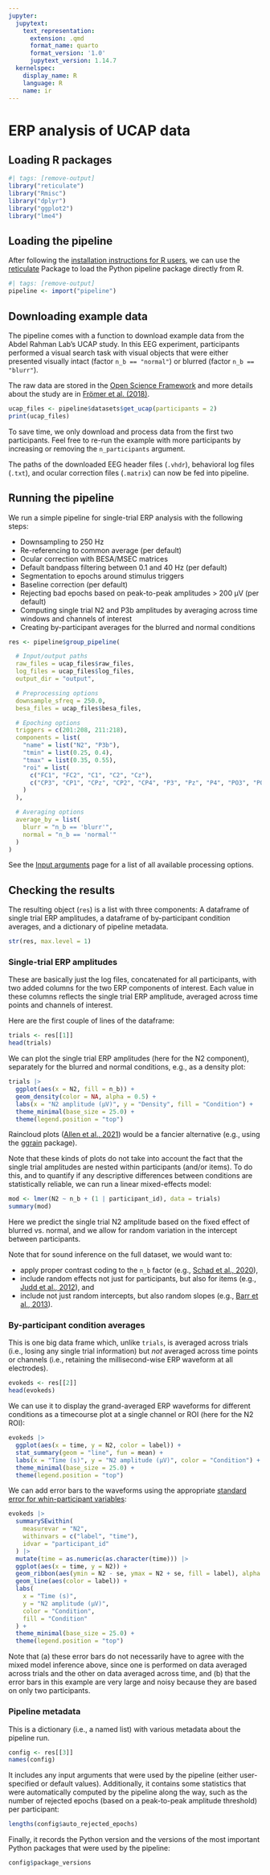 ```yaml
---
jupyter:
  jupytext:
    text_representation:
      extension: .qmd
      format_name: quarto
      format_version: '1.0'
      jupytext_version: 1.14.7
  kernelspec:
    display_name: R
    language: R
    name: ir
---
```


# ERP analysis of UCAP data

## Loading R packages

```r
#| tags: [remove-output]
library("reticulate")
library("Rmisc")
library("dplyr")
library("ggplot2")
library("lme4")
```

## Loading the pipeline

After following the [installation instructions for R users](../installation.rst), we can use the [reticulate](https://rstudio.github.io/reticulate/) Package to load the Python pipeline package directly from R.

```r
#| tags: [remove-output]
pipeline <- import("pipeline")
```

## Downloading example data

The pipeline comes with a function to download example data from the Abdel Rahman Lab's UCAP study.
In this EEG experiment, participants performed a visual search task with visual objects that were either presented visually intact (factor `n_b == "normal"`) or blurred (factor `n_b == "blurr"`).

The raw data are stored in the [Open Science Framework](https://osf.io/hdxvb) and more details about the study are in [Frömer et al. (2018)](https://doi.org/10.3389/fnins.2018.00048).

```r
ucap_files <- pipeline$datasets$get_ucap(participants = 2)
print(ucap_files)
```

To save time, we only download and process data from the first two participants.
Feel free to re-run the example with more participants by increasing or removing the `n_participants` argument.

The paths of the downloaded EEG header files (`.vhdr`), behavioral log files (`.txt`), and ocular correction files (`.matrix`) can now be fed into pipeline.

## Running the pipeline

We run a simple pipeline for single-trial ERP analysis with the following steps:

- Downsampling to 250 Hz
- Re-referencing to common average (per default)
- Ocular correction with BESA/MSEC matrices
- Default bandpass filtering between 0.1 and 40 Hz (per default)
- Segmentation to epochs around stimulus triggers
- Baseline correction (per default)
- Rejecting bad epochs based on peak-to-peak amplitudes > 200 µV (per default)
- Computing single trial N2 and P3b amplitudes by averaging across time windows and channels of interest
- Creating by-participant averages for the blurred and normal conditions

```r
res <- pipeline$group_pipeline(

  # Input/output paths
  raw_files = ucap_files$raw_files,
  log_files = ucap_files$log_files,
  output_dir = "output",

  # Preprocessing options
  downsample_sfreq = 250.0,
  besa_files = ucap_files$besa_files,

  # Epoching options
  triggers = c(201:208, 211:218),
  components = list(
    "name" = list("N2", "P3b"),
    "tmin" = list(0.25, 0.4),
    "tmax" = list(0.35, 0.55),
    "roi" = list(
      c("FC1", "FC2", "C1", "C2", "Cz"),
      c("CP3", "CP1", "CPz", "CP2", "CP4", "P3", "Pz", "P4", "PO3", "POz", "PO4")
    )
  ),

  # Averaging options
  average_by = list(
    blurr = "n_b == 'blurr'",
    normal = "n_b == 'normal'"
  )
)
```

See the [Input arguments](../usage_inputs.rst) page for a list of all available processing options.

## Checking the results

The resulting object (`res`) is a list with three components: A dataframe of single trial ERP amplitudes, a dataframe of by-participant condition averages, and a dictionary of pipeline metadata.

```r
str(res, max.level = 1)
```

### Single-trial ERP amplitudes

These are basically just the log files, concatenated for all participants, with two added columns for the two ERP components of interest.
Each value in these columns reflects the single trial ERP amplitude, averaged across time points and channels of interest.

Here are the first couple of lines of the dataframe:

```r
trials <- res[[1]]
head(trials)
```

We can plot the single trial ERP amplitudes (here for the N2 component), separately for the blurred and normal conditions, e.g., as a density plot:

```r
trials |>
  ggplot(aes(x = N2, fill = n_b)) +
  geom_density(color = NA, alpha = 0.5) +
  labs(x = "N2 amplitude (µV)", y = "Density", fill = "Condition") +
  theme_minimal(base_size = 25.0) +
  theme(legend.position = "top")
```

Raincloud plots ([Allen et al., 2021](https://doi.org/10.12688/wellcomeopenres.15191.2)) would be a fancier alternative (e.g., using the [ggrain](https://github.com/njudd/ggrain) package).

Note that these kinds of plots do not take into account the fact that the single trial amplitudes are nested within participants (and/or items).
To do this, and to quantify if any descriptive differences between conditions are statistically reliable, we can run a linear mixed-effects model:

```r
mod <- lmer(N2 ~ n_b + (1 | participant_id), data = trials)
summary(mod)
```

Here we predict the single trial N2 amplitude based on the fixed effect of blurred vs. normal, and we allow for random variation in the intercept between participants.

Note that for sound inference on the full dataset, we would want to:

- apply proper contrast coding to the `n_b` factor (e.g., [Schad et al., 2020](https://doi.org/10.1016/j.jml.2019.104038)),
- include random effects not just for participants, but also for items (e.g., [Judd et al., 2012](https://doi.org/10.1037/a0028347)), and
- include not just random intercepts, but also random slopes (e.g., [Barr et al., 2013](https://doi.org/10.1016/j.jml.2012.11.001)).

### By-participant condition averages

This is one big data frame which, unlike `trials`, is averaged across trials (i.e., losing any single trial information) but *not* averaged across time points or channels (i.e., retaining the millisecond-wise ERP waveform at all electrodes).

```r
evokeds <- res[[2]]
head(evokeds)
```

We can use it to display the grand-averaged ERP waveforms for different conditions as a timecourse plot at a single channel or ROI (here for the N2 ROI):

```r
evokeds |>
  ggplot(aes(x = time, y = N2, color = label)) +
  stat_summary(geom = "line", fun = mean) +
  labs(x = "Time (s)", y = "N2 amplitude (µV)", color = "Condition") +
  theme_minimal(base_size = 25.0) +
  theme(legend.position = "top")
```

We can add error bars to the waveforms using the appropriate [standard error for whin-participant variables](http://www.cookbook-r.com/Graphs/Plotting_means_and_error_bars_(ggplot2)/#error-bars-for-within-subjects-variables):

```r
evokeds |>
  summarySEwithin(
    measurevar = "N2",
    withinvars = c("label", "time"),
    idvar = "participant_id"
  ) |>
  mutate(time = as.numeric(as.character(time))) |>
  ggplot(aes(x = time, y = N2)) +
  geom_ribbon(aes(ymin = N2 - se, ymax = N2 + se, fill = label), alpha = 0.2) +
  geom_line(aes(color = label)) +
  labs(
    x = "Time (s)",
    y = "N2 amplitude (µV)",
    color = "Condition",
    fill = "Condition"
  ) +
  theme_minimal(base_size = 25.0) +
  theme(legend.position = "top")
```

Note that (a) these error bars do not necessarily have to agree with the mixed model inference above, since one is performed on data averaged across trials and the other on data averaged across time, and (b) that the error bars in this example are very large and noisy because they are based on only two participants.

### Pipeline metadata

This is a dictionary (i.e., a named list) with various metadata about the pipeline run.

```r
config <- res[[3]]
names(config)
```

It includes any input arguments that were used by the pipeline (either user-specified or default values).
Additionally, it contains some statistics that were automatically computed by the pipeline along the way, such as the number of rejected epochs (based on a peak-to-peak amplitude threshold) per participant:

```r
lengths(config$auto_rejected_epochs)
```

Finally, it records the Python version and the versions of the most important Python packages that were used by the pipeline:

```r
config$package_versions
```
